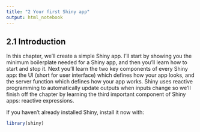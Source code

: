 ```yaml
---
title: "2 Your first Shiny app"
output: html_notebook
---
```


## 2.1 Introduction
In this chapter, we’ll create a simple Shiny app. I’ll start by showing you the minimum boilerplate needed for a Shiny app, and then you’ll learn how to start and stop it. Next you’ll learn the two key components of every Shiny app: the UI (short for user interface) which defines how your app looks, and the server function which defines how your app works. Shiny uses reactive programming to automatically update outputs when inputs change so we’ll finish off the chapter by learning the third important component of Shiny apps: reactive expressions.

If you haven’t already installed Shiny, install it now with:

```r
library(shiny)
```

